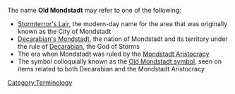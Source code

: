 {{disambiguation}}
The name '''Old Mondstadt''' may refer to one of the following:
* [[Stormterror's Lair]], the modern-day name for the area that was originally known as the City of Mondstadt
* [[Decarabian's Mondstadt]], the nation of Mondstadt and its territory under the rule of [[Decarabian]], the God of Storms
* The era when Mondstadt was ruled by the [[Mondstadt Aristocracy]]
* The symbol colloquially known as the [[Mondstadt/Culture#Old Mondstadt Symbol|Old Mondstadt symbol]], seen on items related to both Decarabian and the Mondstadt Aristocracy
[[Category:Terminology]]